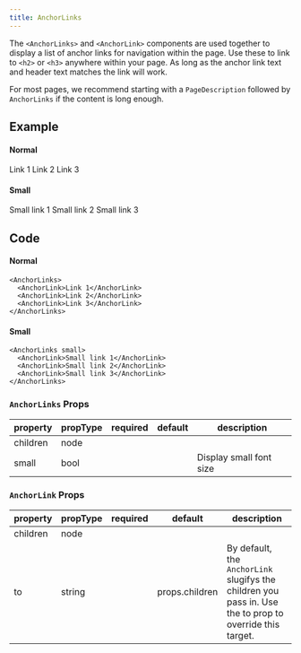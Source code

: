 ```yaml
---
title: AnchorLinks
---
```


<PageDescription>

The `<AnchorLinks>` and `<AnchorLink>` components are used together to display a list of anchor links for navigation within the page. Use these to link to `<h2>` or `<h3>` anywhere within your page. As long as the anchor link text and header text matches the link will work.

For most pages, we recommend starting with a `PageDescription` followed by `AnchorLinks` if the content is long enough.

</PageDescription>

## Example

#### Normal

<AnchorLinks>
  <AnchorLink>Link 1</AnchorLink>
  <AnchorLink>Link 2</AnchorLink>
  <AnchorLink>Link 3</AnchorLink>
</AnchorLinks>

#### Small

<AnchorLinks small>
  <AnchorLink>Small link 1</AnchorLink>
  <AnchorLink>Small link 2</AnchorLink>
  <AnchorLink>Small link 3</AnchorLink>
</AnchorLinks>

## Code

#### Normal

```
<AnchorLinks>
  <AnchorLink>Link 1</AnchorLink>
  <AnchorLink>Link 2</AnchorLink>
  <AnchorLink>Link 3</AnchorLink>
</AnchorLinks>
```

#### Small

```
<AnchorLinks small>
  <AnchorLink>Small link 1</AnchorLink>
  <AnchorLink>Small link 2</AnchorLink>
  <AnchorLink>Small link 3</AnchorLink>
</AnchorLinks>
```

### `AnchorLinks` Props

| property | propType | required | default | description             |
| -------- | -------- | -------- | ------- | ----------------------- |
| children | node     |          |         |                         |
| small    | bool     |          |         | Display small font size |

### `AnchorLink` Props

| property | propType | required | default        | description                                                                                              |
| -------- | -------- | -------- | -------------- | -------------------------------------------------------------------------------------------------------- |
| children | node     |          |                |                                                                                                          |
| to       | string   |          | props.children | By default, the `AnchorLink` slugifys the children you pass in. Use the to prop to override this target. |
